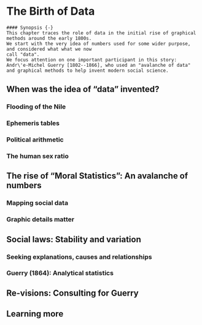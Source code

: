 # The Birth of Data {#ch03-data}

```block
#### Synopsis {-}
This chapter traces the role of data in the initial rise of graphical methods around the early 1800s.
We start with the very idea of numbers used for some wider purpose, and considered what what we now
call "data".
We focus attention on one important participant in this story: Andr\'e-Michel Guerry [1802--1866], who used an "avalanche of data" and graphical methods to help invent modern social science.
```

## When was the idea of "data" invented? 

### Flooding of the Nile {-}

### Ephemeris tables {-}

### Political arithmetic {-}

### The human sex ratio {-}

## The rise of "Moral Statistics": An avalanche of numbers 

### Mapping social data {-}

### Graphic details matter {-}

## Social laws: Stability and variation 

### Seeking explanations, causes and relationships {-}

### Guerry (1864): Analytical statistics {-}

## Re-visions: Consulting for Guerry 

## Learning more 

